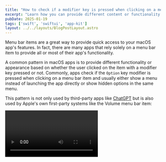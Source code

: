 ```yaml
---
title: "How to check if a modifier key is pressed when clicking on a menu bar item in macOS apps"
excerpt: "Learn how you can provide different content or functionality when clicking on a menu bar item with a modifier key pressed in macOS apps using both AppKit and SwiftUI."
pubDate: 2025-01-19
tags: ['swift', 'swiftui', 'app-kit']
layout: ../../layouts/BlogPostLayout.astro
---
```



Menu bar items are a great way to provide quick access to your macOS app's features. In fact, there are many apps that rely solely on a menu bar item to provide all or most of their app's functionality.

A common pattern in macOS apps is to provide different functionality or appearance based on whether the user clicked on the item with a modifier key pressed or not. Commonly, apps check if the `Option` key modifier is pressed when clicking on a menu bar item and usually either show a menu instead of launching the app directly or show hidden options in the same menu. 

This pattern is not only used by third-party apps like [ChatGPT](https://chatgpt.com/) but is also used by Apple's own first-party systems like the Volume menu bar item:

<Video name="volume-menu-item.mp4" />

In this article, I will show you how you can achieve this behavior using both AppKit and SwiftUI.

## AppKit

In an AppKit app, you can achieve this by implementing [the menuWillOpen method from the NSMenuDelegate protocol in your app's AppDelegate](https://developer.apple.com/documentation/appkit/nsmenudelegate). In this method, which will get called whenever the popover is about to open, you can check if the modifier key is pressed and modify the menu accordingly:

```swift:NSApplicationDelegate.swift
import AppKit

final class AppDelegate: NSObject, NSApplicationDelegate {
    var statusBar: NSStatusBar!
    var statusBarItem: NSStatusItem!
    var hiddenSetting: NSMenuItem!
    
    func applicationDidFinishLaunching(_ notification: Notification) {
        statusBar = NSStatusBar()
        statusBarItem = statusBar.statusItem(withLength: NSStatusItem.variableLength)
        
        if let button = statusBarItem.button {
            button.image = NSImage(systemSymbolName: "figure.fencing", accessibilityDescription: nil)
            
            // Hidden Item
            let hiddenSetting = NSMenuItem()
            hiddenSetting.title = "🤐 Hidden Setting"
            hiddenSetting.target = self
            hiddenSetting.action = #selector(hiddenSettingCalled)
            self.hiddenSetting = hiddenSetting
            
            // Menu
            let mainMenu = NSMenu()
            mainMenu.addItem(withTitle: "New Game", action: #selector(newGame), keyEquivalent: "N")
            mainMenu.addItem(hiddenSetting)
            mainMenu.addItem(.separator())
            mainMenu.addItem(withTitle: "Quit", action: #selector(quit), keyEquivalent: "Q")
            
            mainMenu.delegate = self
            
            statusBarItem.menu = mainMenu
        }
    }

    // ...
}

extension AppDelegate: NSMenuDelegate {
    func menuWillOpen(_ menu: NSMenu) {
        hiddenSetting.isHidden = !NSEvent.modifierFlags.contains(.option)
    }
}
```

## SwiftUI

In a SwiftUI app, you can achieve the same behavior by checking the modifier key when `MenuBarExtra`'s content view is rendered. Unfortunately, the `onAppear` modifier only gets called when the view is first rendered when using the default `.menu` `menuBarExtraStyle`. To work around this, you can use the `.window` `menuBarExtraStyle`, which will render the view in a window and call the `onAppear` modifier every time the window is shown:

```swift:MenuBarExtra.swift
import SwiftUI

@main
struct MenuBarModifierKeyApp: App {
    var body: some Scene {
        WindowGroup {
            ContentView()
        }
        
        MenuBarExtra("Fency McFencer", systemImage: "figure.fencing") {
            MenuBarView()
        }
        .menuBarExtraStyle(.window)
    }
}
```

In the `MenuBarView`, which will get rendered every time the menu bar item is clicked, you can check if a modifier key is pressed in the `onAppear` modifier and, if it is, update a `@State` property to change the view's appearance:

```swift:MenuBarView.swift
import SwiftUI

struct MenuBarView: View {
    @State private var showHiddenItems = false
    
    var body: some View {
        VStack {
            // ...
        }
        .padding()
        .onAppear {
            showHiddenItems = NSEvent.modifierFlags.contains(.option)
        }
    }
}
```